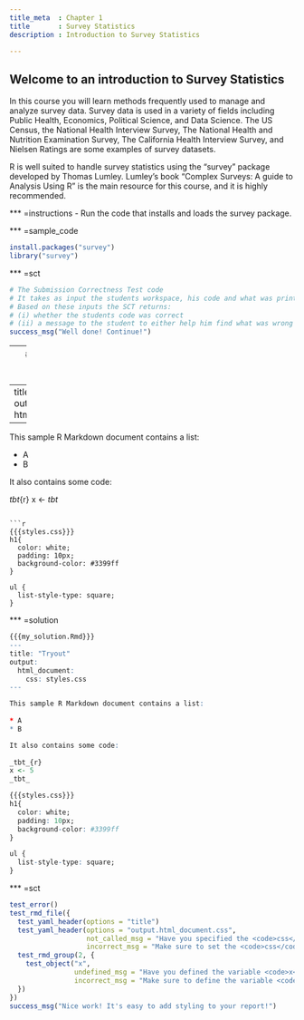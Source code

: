 ```yaml
---
title_meta  : Chapter 1
title       : Survey Statistics
description : Introduction to Survey Statistics

---
```

## Welcome to an introduction to Survey Statistics

In this course you will learn methods frequently used to manage and analyze survey data. Survey data is used in a variety of fields including Public Health, Economics, Political Science, and Data Science. The US Census, the National Health Interview Survey, The National Health and Nutrition Examination Survey, The California Health Interview Survey, and Nielsen Ratings are some examples of survey datasets. 

R is well suited to handle survey statistics using the "survey" package developed by Thomas Lumley. Lumley's book "Complex Surveys: A guide to Analysis Using R" is the main resource for this course, and it is highly recommended.



*** =instructions
- Run the code that installs and loads the survey package.


*** =sample_code
```r
install.packages("survey")
library("survey")
```

*** =sct
```r
# The Submission Correctness Test code
# It takes as input the students workspace, his code and what was printed to the console during the exercise.
# Based on these inputs the SCT returns:
# (i) whether the students code was correct
# (ii) a message to the student to either help him find what was wrong or congratulate him on finding the solution.
success_msg("Well done! Continue!")
```

---
## Take a Look at a Survey

In this exercise we will look at survey. In the workspace there is a dataframe named apisrs. 

*** =instructions
- Look at the first 5 rows and the structure of apisrs.


*** =hint


*** =pre_exercise_code
```r
install.packages("survey")
library("survey")
data(api)
```

*** =sample_code
```r
# Assign the value 5 to 'x'


# Assign 'y' to 'z'

```

*** =solution
```r
# Assign the value 5 to 'x'
x <- 5

# Assign 'y' to 'z'
z <- y
```

*** =sct
```r
test_object("x", undefined_msg = "Are you sure you have defined the variable <code>x</code>?",
            incorrect_msg = "Make sure to correctly specify the variable <code>x</code>")
test_object("z", undefined_msg = "Are you sure you have defined the variable <code>y</code>?",
            incorrect_msg = "Make sure to correctly specify the variable <code>y</code>")
success_msg("Awesome job! Continue to the next exercise")
```

--- type:MultipleChoiceExercise
## This is a multiple choice exercise!

The multiple choice exercise (remark the `type:` specification after the triple dashes above the title) does not need sample code, nor a solution.

*** =instructions
- Wrong option
- Correct option 
- Wrong option
  
*** =hint
Hint here. 

*** =pre_exercise_code
```r
```

*** =sct
```r
test_mc(correct = 2, feedback_msgs = c("Wrong, try again.","Good job!","Try again please"))
```

--- type:VideoExercise
## This exercise contains a video!

You can add a description here, but this is optional.

*** =video_link
```r
//player.vimeo.com/video/108225030
```

--- type:MarkdownExercise
## Markdown Exercise Title
 
The assignment of this markdown exercise (remark the `type:` specification after the triple dashes above the title) comes here.
Custom CSS is an easy way to add branding to your reports. 

*** =instructions
- The `styles.css` file to the right contains some example CSS that will change the appearance of your report. Modify the header of the .Rmd report to use the CSS, and then render the report.
- In the code chunk, assign `5` to the variable `x`.

*** =hint 
This exercise only expect you to edit the YAML header, not the actual .css file.

*** =pre_exercise_code
```r
```

*** =sample_code
```r
{{{my_document.Rmd}}}
---
title: "Tryout"
output: html_document
---

This sample R Markdown document contains a list:
  
* A
* B

It also contains some code:
  
_tbt_{r}
x <-
_tbt_
```

```r
{{{styles.css}}}
h1{
  color: white;
  padding: 10px;
  background-color: #3399ff
}

ul {
  list-style-type: square;  
}
```

*** =solution

```r
{{{my_solution.Rmd}}}
---
title: "Tryout"
output: 
  html_document:
    css: styles.css
---

This sample R Markdown document contains a list:
  
* A
* B

It also contains some code:
  
_tbt_{r}
x <- 5
_tbt_
```

```r
{{{styles.css}}}
h1{
  color: white;
  padding: 10px;
  background-color: #3399ff
}

ul {
  list-style-type: square;  
}
```

*** =sct
```r
test_error()
test_rmd_file({
  test_yaml_header(options = "title")
  test_yaml_header(options = "output.html_document.css", 
                   not_called_msg = "Have you specified the <code>css</code> option under <code>html_document</code>, which in turn is under option <code>output</code>?", 
                   incorrect_msg = "Make sure to set the <code>css</code> option correctly.")
  test_rmd_group(2, {
    test_object("x", 
                undefined_msg = "Have you defined the variable <code>x</code> inside the code chunk?", 
                incorrect_msg = "Make sure to define the variable <code>x</code> correctly inside the code chunk.")
  })
})
success_msg("Nice work! It's easy to add styling to your report!")  
```

